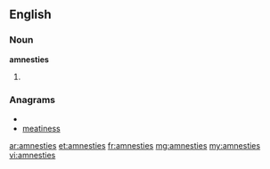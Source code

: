 ==English==

===Noun===
'''amnesties'''

# {{plural of|[[amnesty]]}}

===Anagrams===
* {{alphagram|aeeimnsst}}
* [[meatiness#English|meatiness]]

[[ar:amnesties]]
[[et:amnesties]]
[[fr:amnesties]]
[[mg:amnesties]]
[[my:amnesties]]
[[vi:amnesties]]